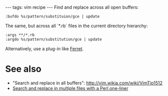 ---
tags: vim recipe
---
Find and replace across all open buffers:

 :bufdo %s/pattern/substituion/gce | update

The same, but across all `*.rb` files in the current directory hierarchy:

 :args **/*.rb
 :argdo %s/pattern/substitution/gce | update

Alternatively, use a plug-in like [[Ferret]].

= See also =

* "Search and replace in all buffers": http://vim.wikia.com/wiki/VimTip1512
* [[Search and replace in multiple files with a Perl one-liner]]
